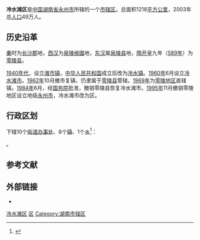 {{Infobox China County
|Belong = [[湖南省|湖南省]][[永州市|永州市]]
}}
'''冷水滩区'''是[[中国|中国]][[湖南省|湖南省]][[永州市|永州市]]所辖的一个[[市辖区|市辖区]]。总面积1218[[平方公里|平方公里]]，2003年总[[人口|人口]]49万人。

==历史沿革==
[[秦朝|秦]]时为[[长沙郡|长沙郡]]地，[[西汉|西汉]]为[[泉陵侯國|泉陵侯國]]地，[[东汉|东汉]]属[[泉陵县|泉陵县]]地，[[隋朝|隋]][[开皇|开皇]]九年（[[589年|589年]]）为[[零陵县|零陵县]]。

[[1940年代|1940年代]]，设立[[滩市镇|滩市镇]]，[[中华人民共和国|中华人民共和国]]成立后改为[[冷水镇|冷水镇]]。[[1960年|1960年]]6月设立[[冷水滩市|冷水滩市]]。[[1962年|1962年]]10月撤市复镇，仍隶属于[[零陵县|零陵县]]管辖。[[1969年|1969年]]为[[零陵地区|零陵地区]]直辖镇。[[1984年|1984年]]6月，经[[中华人民共和国国务院|国务院]]批准，撤销零陵县恢复冷水滩市。[[1995年|1995年]]11月撤销零陵地区设立地级[[永州市|永州市]]，冷水滩市改为区。

== 行政区划 ==
{{PAGENAMEBASE}}下辖10个[[街道办事处|街道办事处]]、8个[[行政建制镇|镇]]、1个[[乡_(中华人民共和国)|乡]]<ref>{{PRC admin/ref sgc|43/11/03}}</ref>：

{{PRC admin/children|43/11/03}}。

== 参考文献 ==
{{reflist}}

== 外部链接 ==
* {{Official website|http://www.lst.gov.cn/|name=永州市冷水滩区人民政府}}

{{HuNan-stub}}
{{永州市冷水滩区行政区划}}
{{永州市行政区划}}
{{湖南行政区划}}

[[Category:冷水滩区|]]
[[Category:永州区县|区]]
[[Category:湖南市辖区|Category:湖南市辖区]]